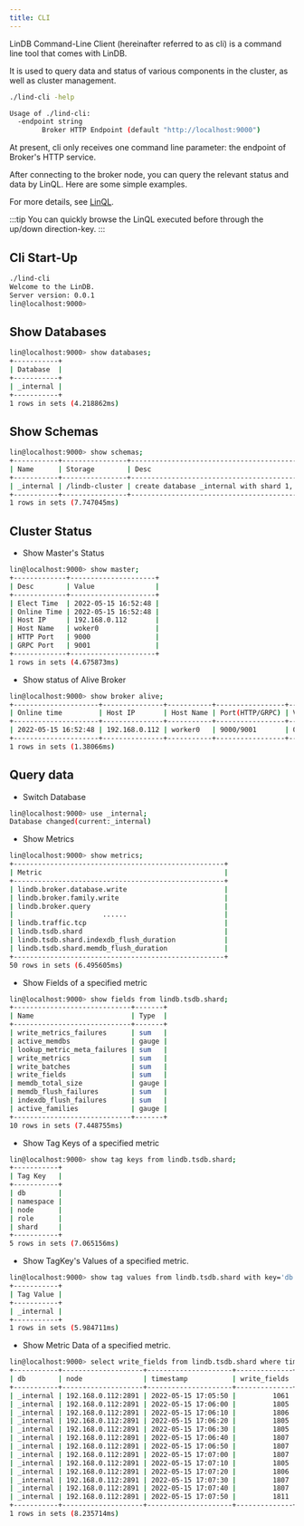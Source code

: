 ```yaml
---
title: CLI
---
```


LinDB Command-Line Client (hereinafter referred to as cli) is a command line tool that comes with LinDB.

It is used to query data and status of various components in the cluster, as well as cluster management.

```bash
./lind-cli -help
```

```bash
Usage of ./lind-cli:
  -endpoint string
        Broker HTTP Endpoint (default "http://localhost:9000")
```

At present, cli only receives one command line parameter: the endpoint of Broker's HTTP service.

After connecting to the broker node, you can query the relevant status and data by LinQL. Here are some simple examples.

For more details, see [LinQL](lin-ql).

:::tip You can quickly browse the LinQL executed before through the up/down direction-key.
:::

## Cli Start-Up

```bash
./lind-cli
Welcome to the LinDB.
Server version: 0.0.1
lin@localhost:9000>
```

## Show Databases

```bash
lin@localhost:9000> show databases;
+-----------+
| Database  |
+-----------+
| _internal |
+-----------+
1 rows in sets (4.218862ms)
```

## Show Schemas

```bash
lin@localhost:9000> show schemas;
+-----------+----------------+------------------------------------------------------------------------+
| Name      | Storage        | Desc                                                                   |
+-----------+----------------+------------------------------------------------------------------------+
| _internal | /lindb-cluster | create database _internal with shard 1, replica 1, intervals [10s->1M] |
+-----------+----------------+------------------------------------------------------------------------+
1 rows in sets (7.747045ms)
```

## Cluster Status

- Show Master's Status

```bash
lin@localhost:9000> show master;
+-------------+---------------------+
| Desc        | Value               |
+-------------+---------------------+
| Elect Time  | 2022-05-15 16:52:48 |
| Online Time | 2022-05-15 16:52:48 |
| Host IP     | 192.168.0.112       |
| Host Name   | woker0              |
| HTTP Port   | 9000                |
| GRPC Port   | 9001                |
+-------------+---------------------+
1 rows in sets (4.675873ms)
```

- Show status of Alive Broker

```bash
lin@localhost:9000> show broker alive;
+---------------------+---------------+-----------+-----------------+---------+
| Online time         | Host IP       | Host Name | Port(HTTP/GRPC) | Version |
+---------------------+---------------+-----------+-----------------+---------+
| 2022-05-15 16:52:48 | 192.168.0.112 | worker0   | 9000/9001       | 0.0.1   |
+---------------------+---------------+-----------+-----------------+---------+
1 rows in sets (1.38066ms)
```

## Query data

- Switch Database

```bash
lin@localhost:9000> use _internal;
Database changed(current:_internal)
```

- Show Metrics

```bash
lin@localhost:9000> show metrics;
+----------------------------------------------------+
| Metric                                             |
+----------------------------------------------------+
| lindb.broker.database.write                        |
| lindb.broker.family.write                          |
| lindb.broker.query                                 |
|                      ......                        |
| lindb.traffic.tcp                                  |
| lindb.tsdb.shard                                   |
| lindb.tsdb.shard.indexdb_flush_duration            |
| lindb.tsdb.shard.memdb_flush_duration              |
+----------------------------------------------------+
50 rows in sets (6.495605ms)
```

- Show Fields of a specified metric

```bash
lin@localhost:9000> show fields from lindb.tsdb.shard;
+-----------------------------+-------+
| Name                        | Type  |
+-----------------------------+-------+
| write_metrics_failures      | sum   |
| active_memdbs               | gauge |
| lookup_metric_meta_failures | sum   |
| write_metrics               | sum   |
| write_batches               | sum   |
| write_fields                | sum   |
| memdb_total_size            | gauge |
| memdb_flush_failures        | sum   |
| indexdb_flush_failures      | sum   |
| active_families             | gauge |
+-----------------------------+-------+
10 rows in sets (7.448755ms)
```

- Show Tag Keys of a specified metric

```bash
lin@localhost:9000> show tag keys from lindb.tsdb.shard;
+-----------+
| Tag Key   |
+-----------+
| db        |
| namespace |
| node      |
| role      |
| shard     |
+-----------+
5 rows in sets (7.065156ms)
```

- Show TagKey's Values of a specified metric.

```bash
lin@localhost:9000> show tag values from lindb.tsdb.shard with key='db';
+-----------+
| Tag Value |
+-----------+
| _internal |
+-----------+
1 rows in sets (5.984711ms)
```

- Show Metric Data of a specified metric.

```bash
lin@localhost:9000> select write_fields from lindb.tsdb.shard where time>now()-2m group by db,node;
+-----------+--------------------+---------------------+--------------+
| db        | node               | timestamp           | write_fields |
+-----------+--------------------+---------------------+--------------+
| _internal | 192.168.0.112:2891 | 2022-05-15 17:05:50 |         1061 |
| _internal | 192.168.0.112:2891 | 2022-05-15 17:06:00 |         1805 |
| _internal | 192.168.0.112:2891 | 2022-05-15 17:06:10 |         1806 |
| _internal | 192.168.0.112:2891 | 2022-05-15 17:06:20 |         1805 |
| _internal | 192.168.0.112:2891 | 2022-05-15 17:06:30 |         1805 |
| _internal | 192.168.0.112:2891 | 2022-05-15 17:06:40 |         1807 |
| _internal | 192.168.0.112:2891 | 2022-05-15 17:06:50 |         1807 |
| _internal | 192.168.0.112:2891 | 2022-05-15 17:07:00 |         1807 |
| _internal | 192.168.0.112:2891 | 2022-05-15 17:07:10 |         1805 |
| _internal | 192.168.0.112:2891 | 2022-05-15 17:07:20 |         1806 |
| _internal | 192.168.0.112:2891 | 2022-05-15 17:07:30 |         1807 |
| _internal | 192.168.0.112:2891 | 2022-05-15 17:07:40 |         1807 |
| _internal | 192.168.0.112:2891 | 2022-05-15 17:07:50 |         1811 |
+-----------+--------------------+---------------------+--------------+
1 rows in sets (8.235714ms)
```
